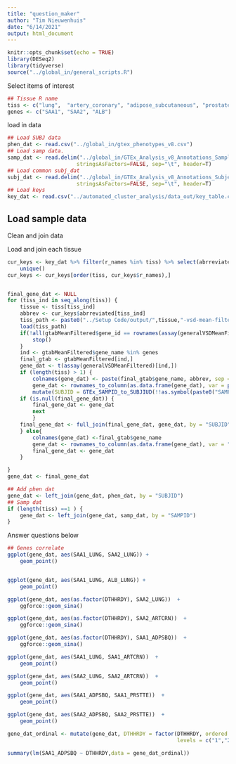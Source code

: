 ```yaml
---
title: "question_maker"
author: "Tim Nieuwenhuis"
date: "6/14/2021"
output: html_document
---
```


```r
knitr::opts_chunk$set(echo = TRUE)
library(DESeq2)
library(tidyverse)
source("../global_in/general_scripts.R")
```

Select items of interest
```r
## Tissue R name
tiss <- c("lung",  "artery_coronary", "adipose_subcutaneous", "prostate")
genes <- c("SAA1", "SAA2", "ALB")
```

load in data
```r

## Load SUBJ data
phen_dat <- read.csv("../global_in/gtex_phenotypes_v8.csv")
## Load samp data.
samp_dat <- read.delim("../global_in/GTEx_Analysis_v8_Annotations_SampleAttributesDS.txt", fill=T,
                      stringsAsFactors=FALSE, sep="\t", header=T)
## Load common subj_dat
subj_dat <- read.delim("../global_in/GTEx_Analysis_v8_Annotations_SubjectPhenotypesDS.txt", fill=T,
                      stringsAsFactors=FALSE, sep="\t", header=T)
## Load keys 
key_dat <- read.csv("../automated_cluster_analysis/data_out/key_table.csv")
```


## Load sample data

Clean and join data


Load and join each tissue
```r
cur_keys <- key_dat %>% filter(r_names %in% tiss) %>% select(abrreviated, r_names, official_name) %>%
    unique()
cur_keys <- cur_keys[order(tiss, cur_keys$r_names),]


final_gene_dat <- NULL
for (tiss_ind in seq_along(tiss)) {
    tissue <- tiss[tiss_ind]
    abbrev <- cur_keys$abrreviated[tiss_ind]
    tiss_path <- paste0("../Setup Code/output/",tissue,"-vsd-mean-filtered.rda")
    load(tiss_path)
    if(!all(gtabMeanFiltered$gene_id == rownames(assay(generalVSDMeanFiltered)))){
        stop()
    }
    ind <- gtabMeanFiltered$gene_name %in% genes
    final_gtab <- gtabMeanFiltered[ind,]
    gene_dat <- t(assay(generalVSDMeanFiltered)[ind,])
    if (length(tiss) > 1) {
        colnames(gene_dat) <- paste(final_gtab$gene_name, abbrev, sep = "_")
        gene_dat <- rownames_to_column(as.data.frame(gene_dat), var = paste0("SAMPID", "_", abbrev)) %>%
        mutate(SUBJID = GTEx_SAMPID_to_SUBJIUD(!!as.symbol(paste0("SAMPID", "_", abbrev))))
    if (is.null(final_gene_dat)) {
        final_gene_dat <- gene_dat
        next
        }
    final_gene_dat <- full_join(final_gene_dat, gene_dat, by = "SUBJID")
    } else{
        colnames(gene_dat) <-final_gtab$gene_name
        gene_dat <- rownames_to_column(as.data.frame(gene_dat), var = "SAMPID")
        final_gene_dat <- gene_dat
    }

}
gene_dat <- final_gene_dat

```



```r

## Add phen dat
gene_dat <- left_join(gene_dat, phen_dat, by = "SUBJID")
## Samp dat
if (length(tiss) ==1 ) {
    gene_dat <- left_join(gene_dat, samp_dat, by = "SAMPID")
}

```


Answer questions below
```r
## Genes correlate
ggplot(gene_dat, aes(SAA1_LUNG, SAA2_LUNG)) +
    geom_point()


ggplot(gene_dat, aes(SAA1_LUNG, ALB_LUNG)) +
    geom_point()

ggplot(gene_dat, aes(as.factor(DTHHRDY), SAA2_LUNG))  +
    ggforce::geom_sina()

ggplot(gene_dat, aes(as.factor(DTHHRDY), SAA2_ARTCRN))  +
    ggforce::geom_sina()

ggplot(gene_dat, aes(as.factor(DTHHRDY), SAA1_ADPSBQ))  +
    ggforce::geom_sina()

ggplot(gene_dat, aes(SAA1_LUNG, SAA1_ARTCRN))  +
    geom_point()

ggplot(gene_dat, aes(SAA2_LUNG, SAA2_ARTCRN))  +
    geom_point()

ggplot(gene_dat, aes(SAA1_ADPSBQ, SAA1_PRSTTE))  +
    geom_point()

ggplot(gene_dat, aes(SAA2_ADPSBQ, SAA2_PRSTTE))  +
    geom_point()
```

```r

gene_dat_ordinal <- mutate(gene_dat, DTHHRDY = factor(DTHHRDY, ordered = TRUE,
                                                      levels = c("1","2","3","4","0")))

summary(lm(SAA1_ADPSBQ ~ DTHHRDY,data = gene_dat_ordinal))
```

